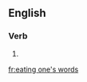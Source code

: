 ==English==

===Verb===
{{head|en|present participle}}

# {{present participle of|eat one's words|lang=en|nocat=1}}

[[fr:eating one's words]]